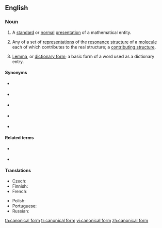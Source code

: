 ==English==

===Noun===
{{wikipedia}}
{{en-noun|head=[[canonical]] [[form]]}}

# {{label|en|mathematics|computing}} A [[standard]] or [[normal]] [[presentation]] of a mathematical entity.
# {{label|en|chemistry}} Any of a set of [[representation]]s of the [[resonance]] [[structure]] of a [[molecule]] each of which contributes to the real structure; a [[contributing structure]].
# {{label|en|linguistics|rare}} [[lemma|Lemma]], or [[dictionary form]]; a basic form of a word used as a dictionary entry.

====Synonyms====
* {{l|en|normal form}} {{qualifier|mathematics}}
* {{l|en|standard form}} {{qualifier|mathematics}}
* {{l|en|citation form}} {{qualifier|linguistics}}
* {{l|en|dictionary form}} {{qualifier|linguistics}}
* {{l|en|basic form}} {{qualifier|linguistics}}

====Related terms====
* {{l|en|headword}} {{qualifier|linguistics}}
* {{l|en|lemma}} {{qualifier|linguistics}}

====Translations====
{{trans-top|standard or normal presentation of a mathematical entity}}
* Czech: {{t|cs|kanonický tvar|m}}
* Finnish: {{t|fi|normaalimuoto}}
* French: {{t+|fr|forme canonique|f}}
{{trans-mid}}
* Polish: {{t|pl|postać kanoniczna|f}}
* Portuguese: {{t|pt|forma canônica|f}}
* Russian: {{t|ru|канони́ческая фо́рма|f}}
{{trans-bottom}}

[[ta:canonical form]]
[[tr:canonical form]]
[[vi:canonical form]]
[[zh:canonical form]]